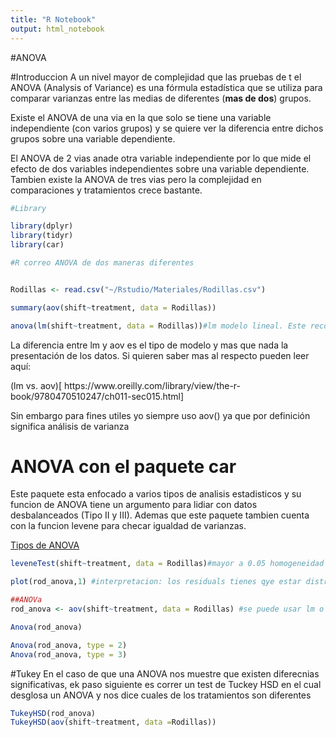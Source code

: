 ```yaml
---
title: "R Notebook"
output: html_notebook
---
```



#ANOVA

#Introduccion 
A un nivel mayor de complejidad que las pruebas de t el ANOVA (Analysis of Variance) es una fórmula estadística que se utiliza para comparar varianzas entre las medias de diferentes (__mas de dos__) grupos. 

Existe el ANOVA de una via en la que solo se tiene una variable independiente (con varios grupos) y se quiere ver la diferencia entre dichos grupos sobre una variable dependiente.

El ANOVA de 2 vias anade otra variable independiente por lo que mide el efecto de dos variables independientes sobre una variable dependiente. Tambien existe la ANOVA de tres vias pero la complejidad en comparaciones y tratamientos crece bastante.

```r
#Library

library(dplyr)
library(tidyr)
library(car)

#R correo ANOVA de dos maneras diferentes


Rodillas <- read.csv("~/Rstudio/Materiales/Rodillas.csv")

summary(aov(shift~treatment, data = Rodillas))

anova(lm(shift~treatment, data = Rodillas))#lm modelo lineal. Este recomendado 100%
```
La diferencia entre lm y aov es el tipo de modelo y mas que nada la presentación de los datos. Si quieren saber mas al respecto pueden leer aquí:

(lm vs. aov)[ https://www.oreilly.com/library/view/the-r-book/9780470510247/ch011-sec015.html]

Sin embargo para fines utiles yo siempre uso aov() ya que por definición significa análisis de varianza

# ANOVA con el paquete car 

Este paquete esta enfocado a varios tipos de analisis estadisticos y su funcion de ANOVA tiene un argumento para lidiar con datos desbalanceados (Tipo II y III). Ademas que este paquete tambien cuenta con la funcion levene para checar igualdad de varianzas.

[Tipos de ANOVA](https://www.r-bloggers.com/2011/03/anova-%E2%80%93-type-iiiiii-ss-explained/)

```r

leveneTest(shift~treatment, data = Rodillas)#mayor a 0.05 homogeneidad de varianzas

plot(rod_anova,1) #interpretacion: los residuals tienes qye estar distribuidos de manera aleatoria y tienen vairnza constante 

##ANOVa
rod_anova <- aov(shift~treatment, data = Rodillas) #se puede usar lm o aov

Anova(rod_anova)

Anova(rod_anova, type = 2)
Anova(rod_anova, type = 3)

```
#Tukey 
En el caso de que una ANOVA nos muestre que existen diferecnias significativas, ek paso siguiente es correr un test de Tuckey HSD en el cual desglosa un ANOVA y nos dice cuales de los tratamientos son diferentes 

```r

TukeyHSD(rod_anova)
TukeyHSD(aov(shift~treatment, data =Rodillas))
```

